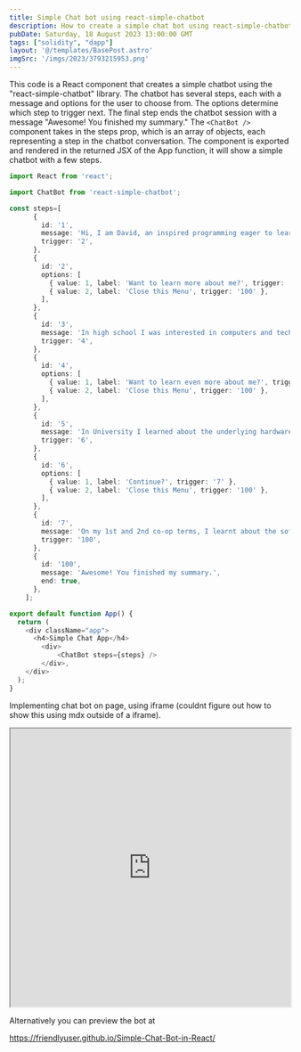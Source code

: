 ```yaml
---
title: Simple Chat bot using react-simple-chatbot
description: How to create a simple chat bot using react-simple-chatbot
pubDate: Saturday, 18 August 2023 13:00:00 GMT
tags: ["solidity", "dapp"]
layout: '@/templates/BasePost.astro'
imgSrc: '/imgs/2023/3793215953.png'
---
```


This code is a React component that creates a simple chatbot using the "react-simple-chatbot" library. The chatbot has several steps, each with a message and options for the user to choose from. The options determine which step to trigger next. The final step ends the chatbot session with a message "Awesome! You finished my summary." The `<ChatBot />` component takes in the steps prop, which is an array of objects, each representing a step in the chatbot conversation. The component is exported and rendered in the returned JSX of the App function, it will show a simple chatbot with a few steps.

```ts
import React from 'react';

import ChatBot from 'react-simple-chatbot';

const steps=[
      {
        id: '1',
        message: 'Hi, I am David, an inspired programming eager to learn more about the latest technologies.',
        trigger: '2',
      },
      {
        id: '2',
        options: [
          { value: 1, label: 'Want to learn more about me?', trigger: '3' },
          { value: 2, label: 'Close this Menu', trigger: '100' },
        ],
      },
      {
        id: '3',
        message: 'In high school I was interested in computers and technologies, so I took information technologies classes that focused on game development.',
        trigger: '4',
      },
	  {
	    id: '4',
        options: [
          { value: 1, label: 'Want to learn even more about me?', trigger: '5' },
          { value: 2, label: 'Close this Menu', trigger: '100' },
        ],
	  },
	  {
        id: '5',
        message: 'In University I learned about the underlying hardware and software that comprise computers. However, in my spare time, I learnt web development, typography (latex), and general programming knowledge.',
        trigger: '6',
      },
	  {
	    id: '6',
        options: [
          { value: 1, label: 'Continue?', trigger: '7' },
          { value: 2, label: 'Close this Menu', trigger: '100' },
        ],
	  },
	  {
        id: '7',
        message: 'On my 1st and 2nd co-op terms, I learnt about the software development lifecycle, commonly used agile tools (JIRA and Confluence), as well as scripting and data analysis. My third co-op term covered BlockChain Technologies.',
        trigger: '100',
      },
      {
        id: '100',
        message: 'Awesome! You finished my summary.',
        end: true,
      },
    ];

export default function App() {
  return (
    <div className="app">
      <h4>Simple Chat App</h4>
		<div>
			<ChatBot steps={steps} />
		</div>,
    </div>
  );
}
```

Implementing chat bot on page, using iframe (couldnt figure out how to show this using mdx outside of a iframe). 
<iframe src="https://friendlyuser.github.io/Simple-Chat-Bot-in-React"  width="100%" height="500px">
</iframe>


Alternatively you can preview the bot at 

https://friendlyuser.github.io/Simple-Chat-Bot-in-React/

